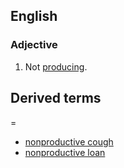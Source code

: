 ==English==

===Adjective===
{{en-adj|-}}

#Not [[producing]].  


==Derived terms===
*[[nonproductive cough]]
*[[nonproductive loan]]